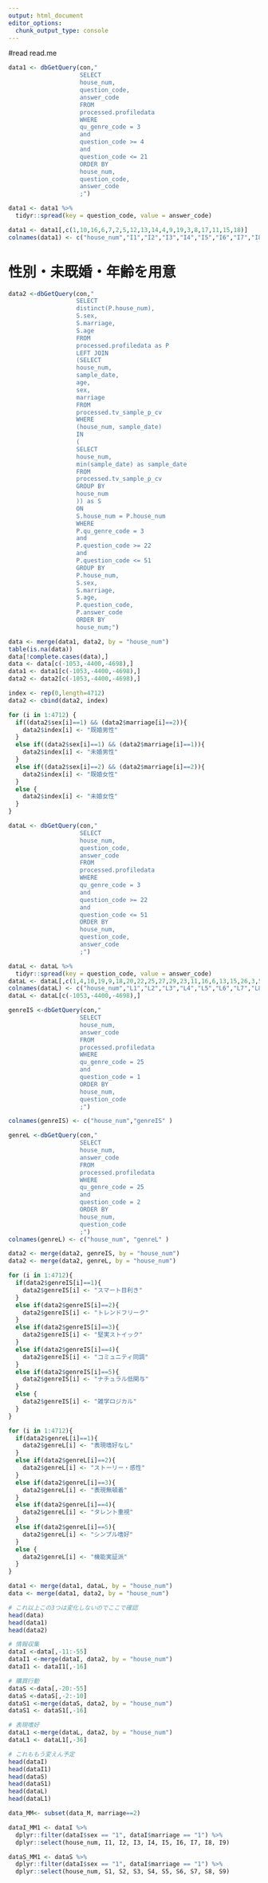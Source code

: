 ```yaml
---
output: html_document
editor_options: 
  chunk_output_type: console
---
```

#read read.me

```r
data1 <- dbGetQuery(con,"
                    SELECT
                    house_num,
                    question_code,
                    answer_code
                    FROM
                    processed.profiledata
                    WHERE
                    qu_genre_code = 3
                    and
                    question_code >= 4 
                    and
                    question_code <= 21
                    ORDER BY
                    house_num,
                    question_code,
                    answer_code
                    ;")

```

```r
data1 <- data1 %>%
  tidyr::spread(key = question_code, value = answer_code)
```


```r
data1 <- data1[,c(1,10,16,6,7,2,5,12,13,14,4,9,19,3,8,17,11,15,18)]
colnames(data1) <- c("house_num","I1","I2","I3","I4","I5","I6","I7","I8","I9","S1","S2","S3","S4","S5","S6","S7","S8","S9")
```

# 性別・未既婚・年齢を用意
```r
data2 <-dbGetQuery(con,"
                   SELECT
                   distinct(P.house_num),
                   S.sex,
                   S.marriage,
                   S.age
                   FROM
                   processed.profiledata as P
                   LEFT JOIN
                   (SELECT
                   house_num,
                   sample_date,
                   age,
                   sex,
                   marriage
                   FROM
                   processed.tv_sample_p_cv
                   WHERE
                   (house_num, sample_date)
                   IN
                   (
                   SELECT
                   house_num,
                   min(sample_date) as sample_date
                   FROM
                   processed.tv_sample_p_cv
                   GROUP BY
                   house_num
                   )) as S
                   ON
                   S.house_num = P.house_num
                   WHERE
                   P.qu_genre_code = 3
                   and
                   P.question_code >= 22 
                   and
                   P.question_code <= 51
                   GROUP BY
                   P.house_num,
                   S.sex,
                   S.marriage,
                   S.age,
                   P.question_code,
                   P.answer_code
                   ORDER BY
                   house_num;")

```



```r
data <- merge(data1, data2, by = "house_num")
table(is.na(data))
data[!complete.cases(data),]
data <- data[c(-1053,-4400,-4698),]
data1 <- data1[c(-1053,-4400,-4698),]
data2 <- data2[c(-1053,-4400,-4698),]
```

```r
index <- rep(0,length=4712)
data2 <- cbind(data2, index)

for (i in 1:4712) {
  if((data2$sex[i]==1) && (data2$marriage[i]==2)){
    data2$index[i] <- "既婚男性"
  }
  else if((data2$sex[i]==1) && (data2$marriage[i]==1)){
    data2$index[i] <- "未婚男性"
  }
  else if((data2$sex[i]==2) && (data2$marriage[i]==2)){
    data2$index[i] <- "既婚女性"
  }
  else {
    data2$index[i] <- "未婚女性"
  }
}


```


```r
dataL <- dbGetQuery(con,"
                    SELECT
                    house_num,
                    question_code,
                    answer_code
                    FROM
                    processed.profiledata
                    WHERE
                    qu_genre_code = 3
                    and
                    question_code >= 22 
                    and
                    question_code <= 51
                    ORDER BY
                    house_num,
                    question_code,
                    answer_code
                    ;")

dataL <- dataL %>%
  tidyr::spread(key = question_code, value = answer_code)
dataL <- dataL[,c(1,4,10,19,9,18,20,22,25,27,29,23,11,16,6,13,15,26,3,5,7,8,12,14,17,21,24,30,2,28,31)]
colnames(dataL) <- c("house_num","L1","L2","L3","L4","L5","L6","L7","L8","L9","L10","L11","L12","L13","L14","L15","L16","L17","L18","L19","L20","L21","L22","L23","L24","L25","L26","L27","L28","L29","L30")
dataL <- dataL[c(-1053,-4400,-4698),]

```

```r
genreIS <-dbGetQuery(con,"
                    SELECT
                    house_num,
                    answer_code
                    FROM
                    processed.profiledata
                    WHERE
                    qu_genre_code = 25
                    and
                    question_code = 1
                    ORDER BY
                    house_num,
                    question_code
                    ;")

colnames(genreIS) <- c("house_num","genreIS" )

genreL <-dbGetQuery(con,"
                    SELECT
                    house_num,
                    answer_code
                    FROM
                    processed.profiledata
                    WHERE
                    qu_genre_code = 25
                    and
                    question_code = 2
                    ORDER BY
                    house_num,
                    question_code
                    ;")
colnames(genreL) <- c("house_num", "genreL" )

data2 <- merge(data2, genreIS, by = "house_num")
data2 <- merge(data2, genreL, by = "house_num")

for (i in 1:4712){
  if(data2$genreIS[i]==1){
    data2$genreIS[i] <- "スマート目利き"
  }
  else if(data2$genreIS[i]==2){
    data2$genreIS[i] <- "トレンドフリーク"
  }
  else if(data2$genreIS[i]==3){
    data2$genreIS[i] <- "堅実ストイック"
  }
  else if(data2$genreIS[i]==4){
    data2$genreIS[i] <- "コミュニティ同調"
  }
  else if(data2$genreIS[i]==5){
    data2$genreIS[i] <- "ナチュラル低関与"
  }
  else {
    data2$genreIS[i] <- "雑学ロジカル"
  }
}

for (i in 1:4712){
  if(data2$genreL[i]==1){
    data2$genreL[i] <- "表現嗜好なし"
  }
  else if(data2$genreL[i]==2){
    data2$genreL[i] <- "ストーリー・感性"
  }
  else if(data2$genreL[i]==3){
    data2$genreL[i] <- "表現無頓着"
  }
  else if(data2$genreL[i]==4){
    data2$genreL[i] <- "タレント重視"
  }
  else if(data2$genreL[i]==5){
    data2$genreL[i] <- "シンプル嗜好"
  }
  else {
    data2$genreL[i] <- "機能実証派"
  }
}
```

```r
data1 <- merge(data1, dataL, by = "house_num")
data <- merge(data1, data2, by = "house_num")

# これ以上この3つは変化しないのでここで確認
head(data)
head(data1)
head(data2)

# 情報収集
dataI <-data[,-11:-55]
dataI1 <-merge(dataI, data2, by = "house_num")
dataI1 <- dataI1[,-16]

# 購買行動
dataS <-data[,-20:-55]
dataS <-dataS[,-2:-10]
dataS1 <-merge(dataS, data2, by = "house_num")
dataS1 <- dataS1[,-16]

# 表現嗜好
dataL1 <-merge(dataL, data2, by = "house_num")
dataL1 <- dataL1[,-36]

# これももう変えん予定
head(dataI)
head(dataI1)
head(dataS)
head(dataS1)
head(dataL)
head(dataL1)
```

```r
data_MM<- subset(data_M, marriage==2)

dataI_MM1 <- dataI %>% 
  dplyr::filter(dataI$sex == "1", dataI$marriage == "1") %>% 
  dplyr::select(house_num, I1, I2, I3, I4, I5, I6, I7, I8, I9)

dataS_MM1 <- dataS %>% 
  dplyr::filter(dataI$sex == "1", dataI$marriage == "1") %>% 
  dplyr::select(house_num, S1, S2, S3, S4, S5, S6, S7, S8, S9)
```

